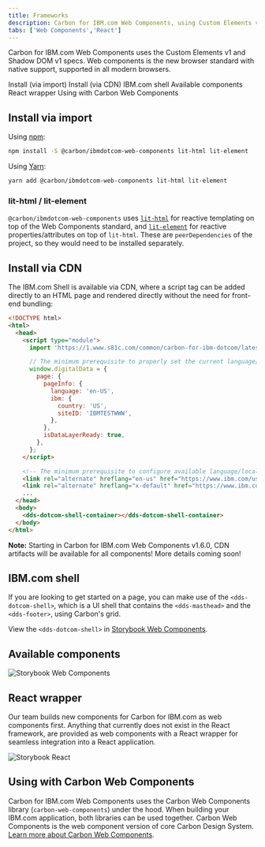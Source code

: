 ```yaml
---
title: Frameworks
description: Carbon for IBM.com Web Components, using Custom Elements v1 and Shadow DOM v1 specs.
tabs: ['Web Components','React']
---
```



<PageDescription>

Carbon for IBM.com Web Components uses the Custom Elements v1 and Shadow DOM v1 specs. Web components is the new browser 
standard with native support, supported in all modern browsers. 

</PageDescription>

<AnchorLinks>
<AnchorLink>Install (via import)</AnchorLink>
<AnchorLink>Install (via CDN)</AnchorLink>
<AnchorLink>IBM.com shell</AnchorLink>
<AnchorLink>Available components</AnchorLink>
<AnchorLink>React wrapper</AnchorLink>
<AnchorLink>Using with Carbon Web Components</AnchorLink>
</AnchorLinks>

## Install via import

Using [npm](https://www.npmjs.com/):

```bash
npm install -S @carbon/ibmdotcom-web-components lit-html lit-element
```

Using [Yarn](https://yarnpkg.com/en/):

```bash
yarn add @carbon/ibmdotcom-web-components lit-html lit-element
```

### lit-html / lit-element

`@carbon/ibmdotcom-web-components` uses [`lit-html`](https://lit-html.polymer-project.org) for reactive templating on 
top of the Web Components standard, and [`lit-element`](https://lit-element.polymer-project.org) for reactive 
properties/attributes on top of `lit-html`. These are `peerDependencies` of the project, so they would need to be 
installed separately.

## Install via CDN

The IBM.com Shell is available via CDN, where a script tag can be added directly to an HTML page and rendered directly
without the need for front-end bundling:
 
```html
<!DOCTYPE html>
<html>
  <head>
    <script type="module">
      import 'https://1.www.s81c.com/common/carbon-for-ibm-dotcom/latest/ibmdotcom-web-components-dotcom-shell.min.js';

      // The minimum prerequisite to properly set the current language/locale on the page
      window.digitalData = {
        page: {
          pageInfo: {
            language: 'en-US',
            ibm: {
              country: 'US',
              siteID: 'IBMTESTWWW',
            },
          },
          isDataLayerReady: true,
        },
      };
    </script>

    <!-- The minimum prerequisite to configure available language/locale combinations in the locale selector -->
    <link rel="alternate" hreflang="en-us" href="https://www.ibm.com/us-en/" />
    <link rel="alternate" hreflang="x-default" href="https://www.ibm.com" />
    ...
  </head>
  <body>
    <dds-dotcom-shell-container></dds-dotcom-shell-container>
  </body>
</html>
```

<InlineNotification>

**Note:** Starting in Carbon for IBM.com Web Components v1.6.0, CDN artifacts will be available for all components! More details coming soon!

</InlineNotification> 

## IBM.com shell

If you are looking to get started on a page, you can make use of the `<dds-dotcom-shell>`, which is a UI shell that
contains the `<dds-masthead>` and the `<dds-footer>`, using Carbon's grid.

View the `<dds-dotcom-shell>` in [Storybook Web Components](http://www.ibm.com/standards/carbon/web-components/?path=/story/components-dotcom-shell--default).

## Available components

<Row className="resource-card-group">

<Column colMd={4} colLg={4} noGutterSm>
<ResourceCard
  subTitle="Carbon for IBM.com Storybook Web Components"
  href="https://www.ibm.com/standards/carbon/web-components/"
>

![Storybook Web Components](./../../../images/icon/js_logo.svg)

</ResourceCard>
</Column>
</Row>

## React wrapper

Our team builds new components for Carbon for IBM.com as web components first. Anything that currently does not exist 
in the <Link to="/developing/frameworks/react">React</Link> framework, are provided as web components with a React 
wrapper for seamless integration into a React application.

<Row className="resource-card-group">

<Column colMd={4} colLg={4} noGutterSm>
<ResourceCard
  subTitle="Carbon for IBM.com Storybook Web Components with React"
  href="https://ibmdotcom-web-components-react.mybluemix.net/"
>

![Storybook React](./../../../images/icon/react-icon.svg)

</ResourceCard>
</Column>
</Row>

## Using with Carbon Web Components

Carbon for IBM.com Web Components uses the Carbon Web Components library (`carbon-web-components`) under the hood. 
When building your IBM.com application, both libraries can be used together. Carbon Web Components is the web component 
version of core Carbon Design System. [Learn more about Carbon Web Components](https://carbondesignsystem.com/developing/frameworks/web-components).
